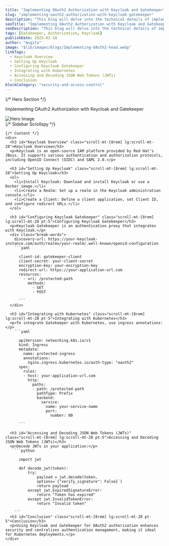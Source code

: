 ```yaml
---
title: "Implementing OAuth2 Authorization with Keycloak and Gatekeeper"
slug: "implementing-oauth2-authorization-with-keycloak-gatekeeper"
description: "This blog will delve into the technical details of implementing OAuth2 authorization using Keycloak as the identity and access management (IAM) solution, and Keycloak Gatekeeper as the authentication proxy. This setup is particularly useful for securing web applications deployed in a Kubernetes environment."
seoTitle: "Implementing OAuth2 Authorization with Keycloak and Gatekeeper"
seoDescription: "This blog will delve into the technical details of implementing OAuth2 authorization using Keycloak as the identity and access management (IAM) solution, and Keycloak Gatekeeper as the authentication proxy."
tags: [Gatekeeper, Authorization, Keycloak]
publishDate: 2025-02-18
author: "Angita"
image: "$lib/images/blogs/Implementing-OAuth2-head.webp"
linkTags:
  - Keycloak Overview
  - Setting Up Keycloak
  - Configuring Keycloak Gatekeeper
  - Integrating with Kubernetes
  - Accessing and Decoding JSON Web Tokens (JWTs)
  - Conclusion
blockCategory: "security-and-access-control"
---
```




<div class="blog-details relative">
  {/* Hero Section */}
  <div class="flex flex-col items-center justify-center">
    <p>Implementing OAuth2 Authorization with Keycloak and Gatekeeper</p>
    <Image src={blogImageInner} alt="Hero Image" class="w-auto py-20" />
  </div>

  <div class="grid grid-cols-1 lg:grid-cols-[400px_1fr] gap-6">
    {/* Sidebar Scrollspy */}
    <Sidebar insideMdx="inside" />

    {/* Content */}
    <div>
      <h3 id="Keycloak Overview" class="scroll-mt-[8rem] lg:scroll-mt-28">Keycloak Overview</h3>
      <p>Keycloak is an open-source IAM platform provided by Red Hat’s JBoss. It supports various authentication and authorization protocols, including OpenID Connect (OIDC) and SAML 2.0.</p>
      
      <h3 id="Setting Up Keycloak" class="scroll-mt-[8rem] lg:scroll-mt-28">Setting Up Keycloak</h3>
      <ol>
        <li>Install Keycloak: Download and install Keycloak or use a Docker image.</li>
        <li>Create a Realm: Set up a realm in the Keycloak administration console.</li>
        <li>Create a Client: Define a client application, set Client ID, and configure redirect URLs.</li>
      </ol>

      <h3 id="Configuring Keycloak Gatekeeper" class="scroll-mt-[8rem] lg:scroll-mt-28 pt-5">Configuring Keycloak Gatekeeper</h3>
      <p>Keycloak Gatekeeper is an authentication proxy that integrates with Keycloak.</p>
      <div class="break-words">
        discovery-url: https://your-keycloak-instance.com/auth/realms/your-realm/.well-known/openid-configuration
        ```yaml

          client-id: gatekeeper-client
          client-secret: your-client-secret
          encryption-key: your-encryption-key
          redirect-url: https://your-application-url.com
          resources:
            - uri: /protected-path
              methods:
                - GET
                - POST
          
          ```
      </div>
      
      <h3 id="Integrating with Kubernetes" class="scroll-mt-[8rem] lg:scroll-mt-28 pt-5">Integrating with Kubernetes</h3>
      <p>To integrate Gatekeeper with Kubernetes, use ingress annotations:</p>
        ```yaml

          apiVersion: networking.k8s.io/v1
          kind: Ingress
          metadata:
            name: protected-ingress
            annotations:
              nginx.ingress.kubernetes.io/auth-type: "oauth2"
          spec:
            rules:
            - host: your-application-url.com
              http:
                paths:
                - path: /protected-path
                  pathType: Prefix
                  backend:
                    service:
                      name: your-service-name
                      port:
                        number: 80
                        
          ```

      <h3 id="Accessing and Decoding JSON Web Tokens (JWTs)" class="scroll-mt-[8rem] lg:scroll-mt-28 pt-5">Accessing and Decoding JSON Web Tokens (JWTs)</h3>
      <p>Decode JWTs in your application:</p>
        ```python

          import jwt

          def decode_jwt(token):
              try:
                  payload = jwt.decode(token, 
                  options=`{"verify_signature": False}`)
                  return payload
              except jwt.ExpiredSignatureError:
                  return "Token has expired"
              except jwt.InvalidTokenError:
                  return "Invalid token"
          
        ```
      <h3 id="Conclusion" class="scroll-mt-[8rem] lg:scroll-mt-28 pt-5">Conclusion</h3>
      <p>Using Keycloak and Gatekeeper for OAuth2 authorization enhances security and centralizes authentication management, making it ideal for Kubernetes deployments.</p>
    </div>
  </div>
</div>
